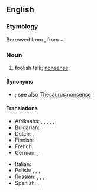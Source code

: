 ==English==

===Etymology===
Borrowed from {{bor|en|nl|pappekak}}, from {{der|en|dum|pappe|t=soft food}} + {{m|dum|kak|t=dung, excrement}}.

===Noun===
{{en-noun|-|s}}

# {{lb|en|colloquial}} foolish talk; [[nonsense]].

====Synonyms====
* {{l|en|balderdash}}; see also [[Thesaurus:nonsense]]

====Translations====
{{trans-top|nonsense}}
* Afrikaans: {{t|af|pappekak}}, {{t|af|nonsens}}, {{t|af|onsin}}, {{t|af|snert}}, {{t|af|twak}}, {{t|af|stront}}
* Bulgarian: {{t+|bg|глупости|f-p}}
* Dutch: {{t+|nl|onzin}}, {{t+|nl|nonsens}}
* Finnish: {{t+|fi|hölynpöly}}
* French: {{t+|fr|baliverne|f}}
* German: {{t+|de|Quatsch|m}}, {{t+|de|Dünnschiss|m}}
{{trans-mid}}
* Italian: {{t+|it|stupidaggine|f}}
* Polish: {{t|pl|bzdury|f-p}}, {{t+|pl|ambaje|m-p}} {{qualifier|archaic}}, {{t+|pl|androny}}, {{t|pl|banialuki|f-p}}
* Russian: {{t+|ru|вздор|m}}, {{t+|ru|ерунда́|f}}, {{t+|ru|туфта́|f}}, {{t+|ru|чепуха́|f}}
* Spanish: {{t|es|tonteria}}, {{t|es|sin sentido}}
{{trans-bottom}}